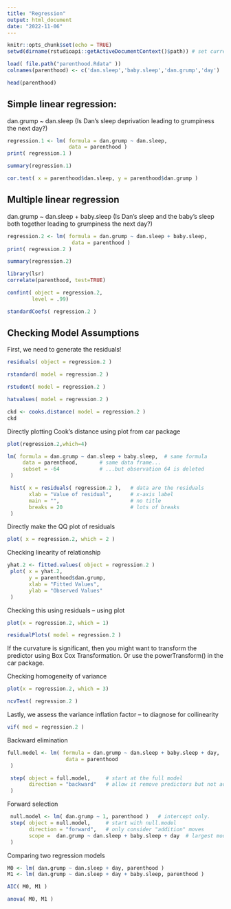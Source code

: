 ```yaml
---
title: "Regression"
output: html_document
date: "2022-11-06"
---
```


```r
knitr::opts_chunk$set(echo = TRUE)
setwd(dirname(rstudioapi::getActiveDocumentContext()$path)) # set current path as work path
```



```r
load( file.path("parenthood.Rdata" ))
colnames(parenthood) <- c('dan.sleep','baby.sleep','dan.grump','day')
```


```r
head(parenthood)
```

## Simple linear regression:
dan.grump ~ dan.sleep (Is Dan's sleep deprivation leading to grumpiness the next day?)
```r
regression.1 <- lm( formula = dan.grump ~ dan.sleep,  
                    data = parenthood )
print( regression.1 )
```

```r
summary(regression.1)
```

```r
cor.test( x = parenthood$dan.sleep, y = parenthood$dan.grump )
```


## Multiple linear regression
dan.grump ~ dan.sleep + baby.sleep (Is Dan's sleep and the baby's sleep both together leading to grumpiness the next day?)

```r
regression.2 <- lm( formula = dan.grump ~ dan.sleep + baby.sleep,  
                     data = parenthood )
print( regression.2 )
```
```r
summary(regression.2)
```

```r
library(lsr)
correlate(parenthood, test=TRUE)
```

```r
confint( object = regression.2,
        level = .99)
```

```r
standardCoefs( regression.2 )

```

## Checking Model Assumptions
First, we need to generate the residuals!

```r
residuals( object = regression.2 )
```

```r
rstandard( model = regression.2 )
```

```r
rstudent( model = regression.2 )
```

```r
hatvalues( model = regression.2 )
```

```r
ckd <- cooks.distance( model = regression.2 )
ckd
```

Directly plotting Cook's distance using plot from car package
```r
plot(regression.2,which=4)
```




```r
lm( formula = dan.grump ~ dan.sleep + baby.sleep,  # same formula
     data = parenthood,       # same data frame...
     subset = -64             # ...but observation 64 is deleted
 )
```




```r
 hist( x = residuals( regression.2 ),   # data are the residuals
       xlab = "Value of residual",      # x-axis label
       main = "",                       # no title 
       breaks = 20                      # lots of breaks
 )
```


Directly make the QQ plot of residuals

```r
plot( x = regression.2, which = 2 )
```

Checking linearity of relationship
```r
yhat.2 <- fitted.values( object = regression.2 )
 plot( x = yhat.2, 
       y = parenthood$dan.grump,
       xlab = "Fitted Values",
       ylab = "Observed Values" 
 )
```


Checking this using residuals -- using plot
```r
plot(x = regression.2, which = 1)

```


```r
residualPlots( model = regression.2 ) 
```

If the curvature is significant, then you might want to transform the predictor using Box Cox Transformation. Or use the powerTransform() in the car package.


Checking homogeneity of variance
```r
plot(x = regression.2, which = 3)

```
```r
ncvTest( regression.2 )

```

Lastly, we assess the variance inflation factor -- to diagnose for collinearity

```r
vif( mod = regression.2 )
```




Backward elimination

```r
full.model <- lm( formula = dan.grump ~ dan.sleep + baby.sleep + day,  
                   data = parenthood  
 )
```

```r
 step( object = full.model,     # start at the full model
       direction = "backward"   # allow it remove predictors but not add them
 )
```
Forward selection
```r
 null.model <- lm( dan.grump ~ 1, parenthood )   # intercept only.
 step( object = null.model,     # start with null.model
       direction = "forward",   # only consider "addition" moves
       scope =  dan.grump ~ dan.sleep + baby.sleep + day  # largest model allowed
 )
```
 Comparing two regression models
```r
M0 <- lm( dan.grump ~ dan.sleep + day, parenthood )
M1 <- lm( dan.grump ~ dan.sleep + day + baby.sleep, parenthood )
```

```r
AIC( M0, M1 )
```

```r
anova( M0, M1 )
```

